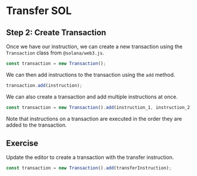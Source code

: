 # Transfer SOL

## Step 2: Create Transaction

Once we have our instruction, we can create a new transaction using the `Transaction` class from `@solana/web3.js`.

```js
const transaction = new Transaction();
```

We can then add instructions to the transaction using the `add` method.

```js
transaction.add(instruction);
```

We can also create a transaction and add multiple instructions at once.

```js
const transaction = new Transaction().add(instruction_1, instruction_2);
```

Note that instructions on a transaction are executed in the order they are added to the transaction.

## Exercise

Update the editor to create a transaction with the transfer instruction.

```js
const transaction = new Transaction().add(transferInstruction);
```
